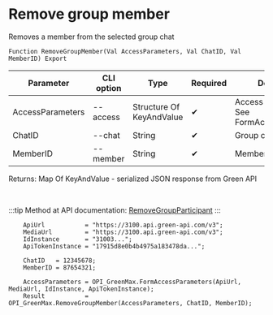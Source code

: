 ﻿---
sidebar_position: 7
description: Remove group member and other functions to work with Green Max in the Open Integration Package, a free open-source integration library for 1C:Enterprise 8, OneScript and CLI
keywords: [1C, 1С, 1С:Enterprise, 1С:Enterprise 8.3, API, Integration, Services, Exchange, OneScript, CLI, Green Max]
---


# Remove group member
 Removes a member from the selected group chat



`Function RemoveGroupMember(Val AccessParameters, Val ChatID, Val MemberID) Export`

  | Parameter | CLI option | Type | Required | Description |
  |-|-|-|-|-|
  | AccessParameters | --access | Structure Of KeyAndValue | &#x2714; | Access parameters. See FormAccessParameters |
  | ChatID | --chat | String | &#x2714; | Group chat ID |
  | MemberID | --member | String | &#x2714; | Member ID for removal |

  
  Returns:  Map Of KeyAndValue - serialized JSON response from Green API

<br/>

:::tip
Method at API documentation: [RemoveGroupParticipant](https://green-api.com/v3/docs/api/groups/RemoveGroupParticipant/)
:::
<br/>


```bsl title="1C:Enterprise/OneScript code example"
    ApiUrl           = "https://3100.api.green-api.com/v3";
    MediaUrl         = "https://3100.api.green-api.com/v3";
    IdInstance       = "31003...";
    ApiTokenInstance = "17915d8e0b4b4975a183478da...";

    ChatID   = 12345678;
    MemberID = 87654321;

    AccessParameters = OPI_GreenMax.FormAccessParameters(ApiUrl, MediaUrl, IdInstance, ApiTokenInstance);
    Result           = OPI_GreenMax.RemoveGroupMember(AccessParameters, ChatID, MemberID);
```
 




